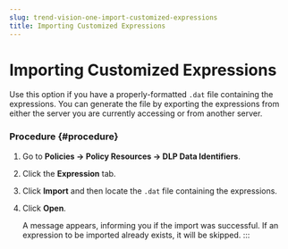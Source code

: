 ```yaml
---
slug: trend-vision-one-import-customized-expressions
title: Importing Customized Expressions
---
```

# Importing Customized Expressions

Use this option if you have a properly-formatted `.dat` file containing the expressions. You can generate the file by exporting the expressions from either the server you are currently accessing or from another server.

### Procedure {#procedure}

1.  Go to **Policies → Policy Resources → DLP Data Identifiers**.

2.  Click the **Expression** tab.

3.  Click **Import** and then locate the `.dat` file containing the expressions.

4.  Click **Open**.

    A message appears, informing you if the import was successful. If an expression to be imported already exists, it will be skipped.
:::
